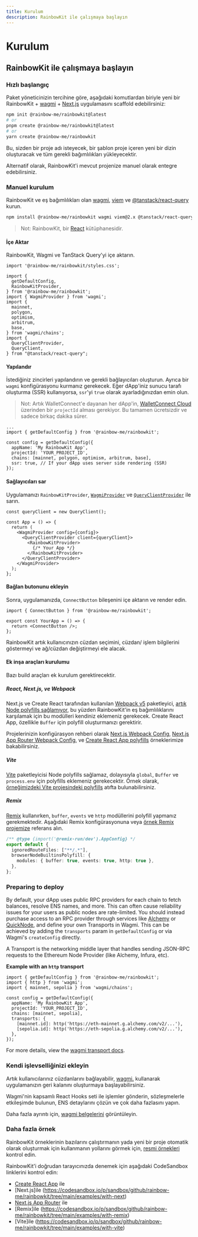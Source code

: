 ```yaml
---
title: Kurulum
description: RainbowKit ile çalışmaya başlayın
---
```


# Kurulum

## RainbowKit ile çalışmaya başlayın

### Hızlı başlangıç

Paket yöneticinizin tercihine göre, aşağıdaki komutlardan biriyle yeni bir RainbowKit + [wagmi](https://wagmi.sh) + [Next.js](https://nextjs.org) uygulamasını scaffold edebilirsiniz:

```bash
npm init @rainbow-me/rainbowkit@latest
# or
pnpm create @rainbow-me/rainbowkit@latest
# or
yarn create @rainbow-me/rainbowkit
```

Bu, sizden bir proje adı isteyecek, bir şablon proje içeren yeni bir dizin oluşturacak ve tüm gerekli bağımlılıkları yükleyecektir.

Alternatif olarak, RainbowKit'i mevcut projenize manuel olarak entegre edebilirsiniz.

### Manuel kurulum

RainbowKit ve eş bağımlılıkları olan [wagmi](https://wagmi.sh/), [viem](https://viem.sh) ve [@tanstack/react-query](https://tanstack.com/query/v5) kurun.

```bash
npm install @rainbow-me/rainbowkit wagmi viem@2.x @tanstack/react-query
```

> Not: RainbowKit, bir [React](https://reactjs.org/) kütüphanesidir.

#### İçe Aktar

RainbowKit, Wagmi ve TanStack Query'yi içe aktarın.

```tsx
import '@rainbow-me/rainbowkit/styles.css';

import {
  getDefaultConfig,
  RainbowKitProvider,
} from '@rainbow-me/rainbowkit';
import { WagmiProvider } from 'wagmi';
import {
  mainnet,
  polygon,
  optimism,
  arbitrum,
  base,
} from 'wagmi/chains';
import {
  QueryClientProvider,
  QueryClient,
} from "@tanstack/react-query";
```

#### Yapılandır

İstediğiniz zincirleri yapılandırın ve gerekli bağlayıcıları oluşturun. Ayrıca bir `wagmi` konfigürasyonu kurmanız gerekecek. Eğer dApp'iniz sunucu tarafı oluşturma (SSR) kullanıyorsa, `ssr`'yi `true` olarak ayarladığınızdan emin olun.

> Not: Artık WalletConnect'e dayanan her dApp'in, [WalletConnect Cloud](https://cloud.walletconnect.com/) üzerinden bir `projectId` alması gerekiyor. Bu tamamen ücretsizdir ve sadece birkaç dakika sürer.

```tsx line=4-99
...
import { getDefaultConfig } from '@rainbow-me/rainbowkit';

const config = getDefaultConfig({
  appName: 'My RainbowKit App',
  projectId: 'YOUR_PROJECT_ID',
  chains: [mainnet, polygon, optimism, arbitrum, base],
  ssr: true, // If your dApp uses server side rendering (SSR)
});
```

#### Sağlayıcıları sar

Uygulamanızı `RainbowKitProvider`, [`WagmiProvider`](https://wagmi.sh/react/api/WagmiProvider#wagmiprovider) ve [`QueryClientProvider`](https://tanstack.com/query/v4/docs/framework/react/reference/QueryClientProvider) ile sarın.

```tsx
const queryClient = new QueryClient();

const App = () => {
  return (
    <WagmiProvider config={config}>
      <QueryClientProvider client={queryClient}>
        <RainbowKitProvider>
          {/* Your App */}
        </RainbowKitProvider>
      </QueryClientProvider>
    </WagmiProvider>
  );
};
```

#### Bağlan butonunu ekleyin

Sonra, uygulamanızda, `ConnectButton` bileşenini içe aktarın ve render edin.

```tsx
import { ConnectButton } from '@rainbow-me/rainbowkit';

export const YourApp = () => {
  return <ConnectButton />;
};
```

RainbowKit artık kullanıcınızın cüzdan seçimini, cüzdan/ işlem bilgilerini göstermeyi ve ağ/cüzdan değiştirmeyi ele alacak.

#### Ek inşa araçları kurulumu

Bazı build araçları ek kurulum gerektirecektir.

##### React, Next.js, ve Webpack

Next.js ve Create React tarafından kullanılan [Webpack v5](https://webpack.js.org/blog/2020-10-10-webpack-5-release/) paketleyici, [artık Node polyfills sağlamıyor](https://webpack.js.org/blog/2020-10-10-webpack-5-release/#automatic-nodejs-polyfills-removed), bu yüzden RainbowKit'in eş bağımlılıklarını karşılamak için bu modülleri kendiniz eklemeniz gerekecek. Create React App, özellikle `Buffer` için polyfill oluşturmanızı gerektirir.

Projelerinizin konfigürasyon rehberi olarak [Next.js Webpack Config](https://github.com/rainbow-me/rainbowkit/blob/main/examples/with-next/next.config.js), [Next.js App Router Webpack Config](https://github.com/rainbow-me/rainbowkit/blob/main/examples/with-next-app/next.config.js), ve [Create React App polyfills](https://github.com/rainbow-me/rainbowkit/blob/main/examples/with-create-react-app/src/polyfills.ts) örneklerimize bakabilirsiniz.

##### Vite

[Vite](https://vitejs.dev) paketleyicisi Node polyfills sağlamaz, dolayısıyla `global`, `Buffer` ve `process.env` için polyfills eklemeniz gerekecektir. Örnek olarak, [örneğimizdeki Vite projesindeki polyfills](https://github.com/rainbow-me/rainbowkit/tree/main/examples/with-vite/src/polyfills.ts) atıfta bulunabilirsiniz.

##### Remix

[Remix](https://remix.run) kullanırken, `buffer`, `events` ve `http` modüllerini polyfill yapmanız gerekmektedir. Aşağıdaki Remix konfigürasyonuna veya [örnek Remix projemize](https://github.com/rainbow-me/rainbowkit/blob/main/examples/with-remix) referans alın.

```ts
/** @type {import('@remix-run/dev').AppConfig} */
export default {
  ignoredRouteFiles: ["**/.*"],
  browserNodeBuiltinsPolyfill: {
    modules: { buffer: true, events: true, http: true },
  },
};
```

### Preparing to deploy

By default, your dApp uses public RPC providers for each chain to fetch balances, resolve ENS names, and more. This can often cause reliability issues for your users as public nodes are rate-limited. You should instead purchase access to an RPC provider through services like [Alchemy](https://www.alchemy.com/) or [QuickNode](https://www.quicknode.com/), and define your own Transports in Wagmi. This can be achieved by adding the `transports` param in `getDefaultConfig` or via Wagmi's `createConfig` directly.

A Transport is the networking middle layer that handles sending JSON-RPC requests to the Ethereum Node Provider (like Alchemy, Infura, etc).

**Example with an `http` transport**

```tsx
import { getDefaultConfig } from '@rainbow-me/rainbowkit';
import { http } from 'wagmi';
import { mainnet, sepolia } from 'wagmi/chains';

const config = getDefaultConfig({
  appName: 'My RainbowKit App',
  projectId: 'YOUR_PROJECT_ID',
  chains: [mainnet, sepolia],
  transports: {
    [mainnet.id]: http('https://eth-mainnet.g.alchemy.com/v2/...'),
    [sepolia.id]: http('https://eth-sepolia.g.alchemy.com/v2/...'),
  },
});
```

For more details, view the [wagmi transport docs](https://wagmi.sh/core/api/transports#transports).

### Kendi işlevselliğinizi ekleyin

Artık kullanıcılarınız cüzdanlarını bağlayabilir, [wagmi.](https://wagmi.sh) kullanarak uygulamanızın geri kalanını oluşturmaya başlayabilirsiniz.

Wagmi'nin kapsamlı React Hooks seti ile işlemler gönderin, sözleşmelerle etkileşimde bulunun, ENS detaylarını çözün ve çok daha fazlasını yapın.

Daha fazla ayrıntı için, [wagmi belgelerini](https://wagmi.sh) görüntüleyin.

### Daha fazla örnek

RainbowKit örneklerinin bazılarını çalıştırmanın yada yeni bir proje otomatik olarak oluşturmak için kullanmanın yollarını görmek için, [resmi örnekleri](https://github.com/rainbow-me/rainbowkit/tree/main/examples) kontrol edin.

RainbowKit'i doğrudan tarayıcınızda denemek için aşağıdaki CodeSandbox linklerini kontrol edin:

- [Create React App](https://codesandbox.io/p/sandbox/github/rainbow-me/rainbowkit/tree/main/examples/with-create-react-app) ile
- [Next.js]ile (https://codesandbox.io/p/sandbox/github/rainbow-me/rainbowkit/tree/main/examples/with-next)
- [Next.js App Router](https://codesandbox.io/p/sandbox/github/rainbow-me/rainbowkit/tree/main/examples/with-next-app) ile
- [Remix]ile (https://codesandbox.io/p/sandbox/github/rainbow-me/rainbowkit/tree/main/examples/with-remix)
- [Vite]ile (https://codesandbox.io/p/sandbox/github/rainbow-me/rainbowkit/tree/main/examples/with-vite)
